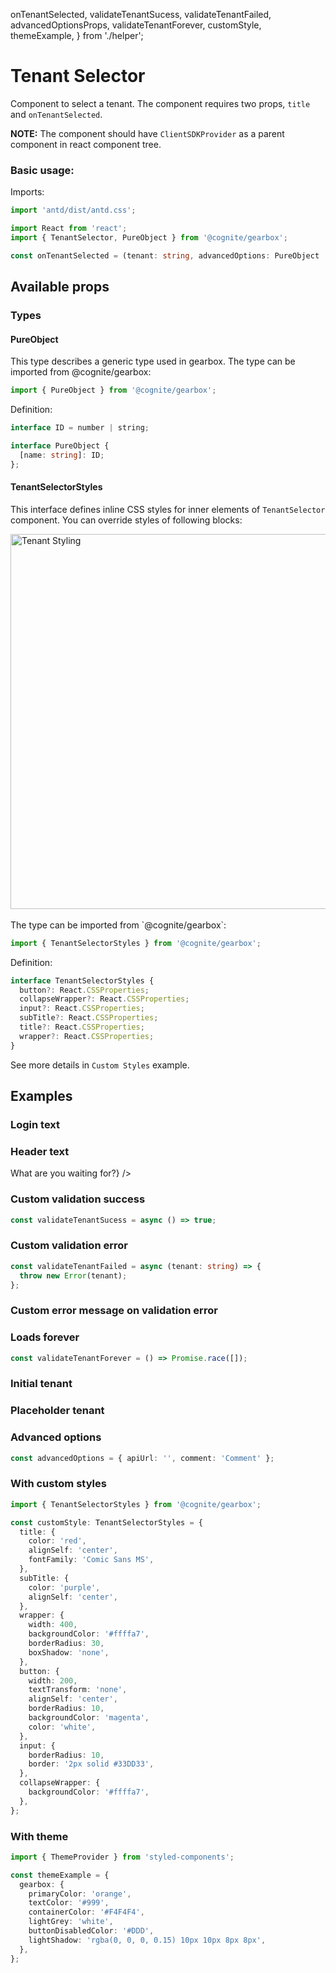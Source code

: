 onTenantSelected,
validateTenantSucess,
validateTenantFailed,
advancedOptionsProps,
validateTenantForever,
customStyle,
themeExample,
} from './helper';

<Meta title="Others/TenantSelector" />

# Tenant Selector

Component to select a tenant.
The component requires two props, `title` and `onTenantSelected`.

**NOTE:** The component should have `ClientSDKProvider` as a parent component in react component tree.

### Basic usage:

Imports:

```typescript
import 'antd/dist/antd.css';

import React from 'react';
import { TenantSelector, PureObject } from '@cognite/gearbox';
```
```typescript
const onTenantSelected = (tenant: string, advancedOptions: PureObject | null) => {};
```

<Preview>
  <Story name="Basic usage" >
    <TenantSelector
      title="Example app"
      onTenantSelected={onTenantSelected}
    />
  </Story>
</Preview>

## Available props

<Props of={TenantSelectorWithoutTheme} />

### Types

#### PureObject

This type describes a generic type used in gearbox.
The type can be imported from @cognite/gearbox:

```typescript
import { PureObject } from '@cognite/gearbox';
```

Definition:

```typescript
interface ID = number | string;

interface PureObject {
  [name: string]: ID;
};

```

#### TenantSelectorStyles

This interface defines inline CSS styles for inner elements of `TenantSelector` component.
You can override styles of following blocks:

<img src="tenant_selector/styling_schema.jpg" alt="Tenant Styling" width="600px"/>
<br/><br/>
The type can be imported from `@cognite/gearbox`:

```typescript
import { TenantSelectorStyles } from '@cognite/gearbox';
```

Definition:

```typescript
interface TenantSelectorStyles {
  button?: React.CSSProperties;
  collapseWrapper?: React.CSSProperties;
  input?: React.CSSProperties;
  subTitle?: React.CSSProperties;
  title?: React.CSSProperties;
  wrapper?: React.CSSProperties;
}
```

See more details in `Custom Styles` example.

## Examples

### Login text

<Preview>
  <Story name="Login text" >
    <TenantSelector
      title="Example app"
      onTenantSelected={onTenantSelected}
      header="Your company"
      loginText="LET'S ROLL!"
    />
  </Story>
</Preview>

### Header text

<Preview>
  <Story name="Header text" >
    <TenantSelector
      title="Example app"
      onTenantSelected={onTenantSelected}
      header={<em>What are you waiting for?</em>}
    />
  </Story>
</Preview>

### Custom validation success

```typescript
const validateTenantSucess = async () => true;
```

<Preview>
  <Story name="Custom validation success" >
    <TenantSelector
      title="Example app"
      onTenantSelected={onTenantSelected}
      validateTenant={validateTenantSucess}
    />
  </Story>
</Preview>

### Custom validation error

```typescript
const validateTenantFailed = async (tenant: string) => {
  throw new Error(tenant);
};
```

<Preview>
  <Story name="Custom validation error" >
    <TenantSelector
      title="Example app"
      onTenantSelected={onTenantSelected}
      validateTenant={validateTenantFailed}
    />
  </Story>
</Preview>

### Custom error message on validation error

<Preview>
  <Story name="Validation error message" >
    <TenantSelector
      title="Example app"
      onTenantSelected={onTenantSelected}
      unknownMessage="ARE YOU NUTS?!"
      validateTenant={validateTenantFailed}
    />
  </Story>
</Preview>

### Loads forever

```typescript
const validateTenantForever = () => Promise.race([]);
```

<Preview>
  <Story name="Loads forever" >
    <TenantSelector
      title="Example app"
      onTenantSelected={onTenantSelected}
      validateTenant={validateTenantForever}
    />
  </Story>
</Preview>

### Initial tenant

<Preview>
  <Story name="Initial tenant" >
    <TenantSelector
      title="Example app"
      onTenantSelected={onTenantSelected}
      initialTenant="sample-tenant"
    />
  </Story>
</Preview>

### Placeholder tenant

<Preview>
  <Story name="Placeholder tenant" >
    <TenantSelector
      title="Example app"
      onTenantSelected={onTenantSelected}
      placeholder="Enter your company's CDP project name"
    />
  </Story>
</Preview>

### Advanced options

```typescript
const advancedOptions = { apiUrl: '', comment: 'Comment' };
```

<Preview>
  <Story name="Advanced options" >
    <TenantSelector
      title="Example app"
      onTenantSelected={onTenantSelected}
      advancedOptions={advancedOptions}
    />
  </Story>
</Preview>

### With custom styles

```typescript
import { TenantSelectorStyles } from '@cognite/gearbox';

const customStyle: TenantSelectorStyles = {
  title: {
    color: 'red',
    alignSelf: 'center',
    fontFamily: 'Comic Sans MS',
  },
  subTitle: {
    color: 'purple',
    alignSelf: 'center',
  },
  wrapper: {
    width: 400,
    backgroundColor: '#ffffa7',
    borderRadius: 30,
    boxShadow: 'none',
  },
  button: {
    width: 200,
    textTransform: 'none',
    alignSelf: 'center',
    borderRadius: 10,
    backgroundColor: 'magenta',
    color: 'white',
  },
  input: {
    borderRadius: 10,
    border: '2px solid #33DD33',
  },
  collapseWrapper: {
    backgroundColor: '#ffffa7',
  },
};
```

<Preview>
  <Story name="With custom styles" >
    <TenantSelector
      title="Example app"
      onTenantSelected={onTenantSelected}
      advancedOptions={advancedOptionsProps}
      styles={customStyle}
    />
  </Story>
</Preview>

### With theme

```typescript
import { ThemeProvider } from 'styled-components';

const themeExample = {
  gearbox: {
    primaryColor: 'orange',
    textColor: '#999',
    containerColor: '#F4F4F4',
    lightGrey: 'white',
    buttonDisabledColor: '#DDD',
    lightShadow: 'rgba(0, 0, 0, 0.15) 10px 10px 8px 8px',
  },
};
```

<Preview>
  <Story name="With theme" >
    <ThemeProvider theme={themeExample}><TenantSelector title="Styled App" onTenantSelected={onTenantSelected} /></ThemeProvider>
  </Story>
</Preview>
